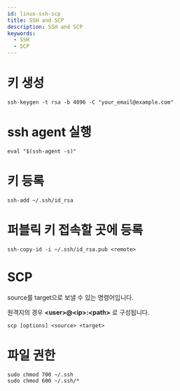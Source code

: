 ```yaml
---
id: linux-ssh-scp
title: SSH and SCP
description: SSH and SCP
keywords:
  - SSH
  - SCP
---
```


# 키 생성

```shell
ssh-keygen -t rsa -b 4096 -C "your_email@example.com"
```

# ssh agent 실행

```shell
eval "$(ssh-agent -s)"
```

# 키 등록

```shell
ssh-add ~/.ssh/id_rsa
```

# 퍼블릭 키 접속할 곳에 등록

```shell
ssh-copy-id -i ~/.ssh/id_rsa.pub <remote>
```

# SCP

source를 target으로 보낼 수 있는 명령어입니다.

원격지의 경우 **\<user\>@\<ip\>:\<path\>** 로 구성됩니다.

```shell
scp [options] <source> <target>
```

# 파일 권한

```shell
sudo chmod 700 ~/.ssh
sudo chmod 600 ~/.ssh/*
```

